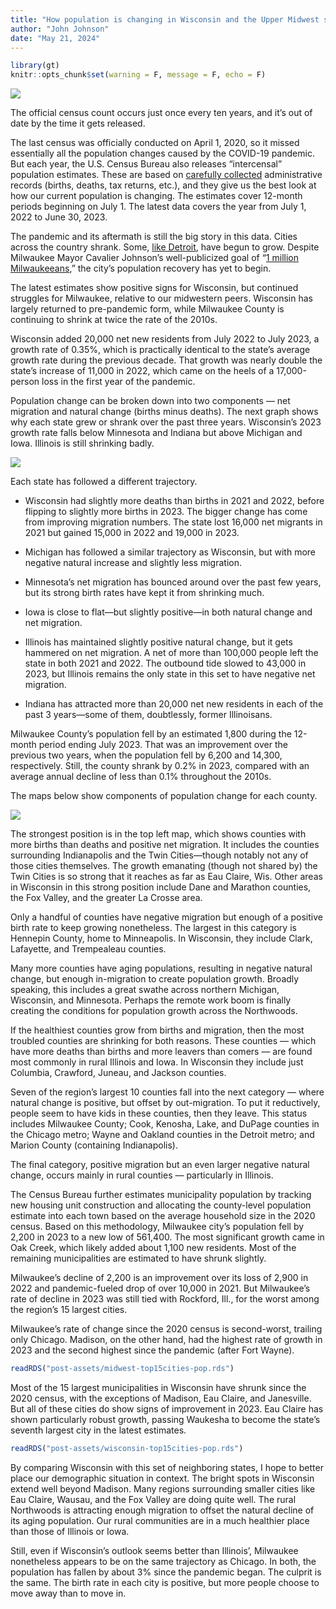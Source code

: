 ```yaml
---
title: "How population is changing in Wisconsin and the Upper Midwest since the pandemic"
author: "John Johnson"
date: "May 21, 2024"
---
```


```r
library(gt)
knitr::opts_chunk$set(warning = F, message = F, echo = F)
```

:::{.column-page}
![](graphics/midwest-integrated-subcounty-pop.png)
:::

The official census count occurs just once every ten years, and it’s out of date by the time it gets released. 

The last census was officially conducted on April 1, 2020, so it missed essentially all the population changes caused by the COVID-19 pandemic. But each year, the U.S. Census Bureau also releases “intercensal” population estimates. These are based on [carefully collected](https://www.census.gov/programs-surveys/popest/technical-documentation/methodology.html) administrative records (births, deaths, tax returns, etc.), and they give us the best look at how our current population is changing. The estimates cover 12-month periods beginning on July 1. The latest data covers the year from July 1, 2022 to June 30, 2023.

The pandemic and its aftermath is still the big story in this data. Cities across the country shrank. Some, [like Detroit](https://www.nytimes.com/2024/05/16/us/detroit-growth-census.html), have begun to grow. Despite Milwaukee Mayor Cavalier Johnson’s well-publicized goal of “[1 million Milwaukeeans](https://www.therecombobulationarea.news/p/cavalier-johnson-milwaukee-mayor-urbanist),” the city’s population recovery has yet to begin.

The latest estimates show positive signs for Wisconsin, but continued struggles for Milwaukee, relative to our midwestern peers. Wisconsin has largely returned to pre-pandemic form, while Milwaukee County is continuing to shrink at twice the rate of the 2010s.

Wisconsin added 20,000 net new residents from July 2022 to July 2023, a growth rate of 0.35%, which is practically identical to the state’s average growth rate during the previous decade. That growth was nearly double the state’s increase of 11,000 in 2022, which came on the heels of a 17,000-person loss in the first year of the pandemic.

Population change can be broken down into two components — net migration and natural change (births minus deaths). The next graph shows why each state grew or shrank over the past three years. Wisconsin’s 2023 growth rate falls below Minnesota and Indiana but above Michigan and Iowa. Illinois is still shrinking badly.

:::{.column-page}
![](graphics/midwestern-state-component-facets.png)
:::

Each state has followed a different trajectory. 

* Wisconsin had slightly more deaths than births in 2021 and 2022, before flipping to slightly more births in 2023. The bigger change has come from improving migration numbers. The state lost 16,000 net migrants in 2021 but gained 15,000 in 2022 and 19,000 in 2023.

* Michigan has followed a similar trajectory as Wisconsin, but with more negative natural increase and slightly less migration.

* Minnesota’s net migration has bounced around over the past few years, but its strong birth rates have kept it from shrinking much.

* Iowa is close to flat—but slightly positive—in both natural change and net migration.

* Illinois has maintained slightly positive natural change, but it gets hammered on net migration. A net of more than 100,000 people left the state in both 2021 and 2022. The outbound tide slowed to 43,000 in 2023, but Illinois remains the only state in this set to have negative net migration.

* Indiana has attracted more than 20,000 net new residents in each of the past 3 years—some of them, doubtlessly, former Illinoisans.

Milwaukee County’s population fell by an estimated 1,800 during the 12-month period ending July 2023. That was an improvement over the previous two years, when the population fell by 6,200 and 14,300, respectively. Still, the county shrank by 0.2% in 2023, compared with an average annual decline of less than 0.1% throughout the 2010s.

The maps below show components of population change for each county.

:::{.column-page}
![](graphics/midwest-county-pop-facets.png)
:::

The strongest position is in the top left map, which shows counties with more births than deaths and positive net migration. It includes the counties surrounding Indianapolis and the Twin Cities—though notably not any of those cities themselves. The growth emanating (though not shared by) the Twin Cities is so strong that it reaches as far as Eau Claire, Wis. Other areas in Wisconsin in this strong position include Dane and Marathon counties, the Fox Valley, and the greater La Crosse area.

Only a handful of counties have negative migration but enough of a positive birth rate to keep growing nonetheless. The largest in this category is Hennepin County, home to Minneapolis. In Wisconsin, they include Clark, Lafayette, and Trempealeau counties.

Many more counties have aging populations, resulting in negative natural change, but enough in-migration to create population growth. Broadly speaking, this includes a great swathe across northern Michigan, Wisconsin, and Minnesota. Perhaps the remote work boom is finally creating the conditions for population growth across the Northwoods.

If the healthiest counties grow from births and migration, then the most troubled counties are shrinking for both reasons. These counties — which have more deaths than births and more leavers than comers — are found most commonly in rural Illinois and Iowa. In Wisconsin they include just Columbia, Crawford, Juneau, and Jackson counties.

Seven of the region’s largest 10 counties fall into the next category — where natural change is positive, but offset by out-migration. To put it reductively, people seem to have kids in these counties, then they leave. This status includes Milwaukee County; Cook, Kenosha, Lake, and DuPage counties in the Chicago metro; Wayne and Oakland counties in the Detroit metro; and Marion County (containing Indianapolis).

The final category, positive migration but an even larger negative natural change, occurs mainly in rural counties — particularly in Illinois.

The Census Bureau further estimates municipality population by tracking new housing unit construction and allocating the county-level population estimate into each town based on the average household size in the 2020 census. Based on this methodology,  Milwaukee city’s population fell by 2,200 in 2023 to a new low of 561,400. The most significant growth came in Oak Creek, which likely added about 1,100 new residents. Most of the remaining municipalities are estimated to have shrunk slightly.

Milwaukee’s decline of 2,200 is an improvement over its loss of 2,900 in 2022 and pandemic-fueled drop of over 10,000 in 2021. But Milwaukee’s rate of decline in 2023 was still tied with Rockford, Ill., for the worst among the region’s 15 largest cities.

Milwaukee’s rate of change since the 2020 census is second-worst, trailing only Chicago. Madison, on the other hand, had the highest rate of growth in 2023 and the second highest since the pandemic (after Fort Wayne).

```r
readRDS("post-assets/midwest-top15cities-pop.rds")
```

Most of the 15 largest municipalities in Wisconsin have shrunk since the 2020 census, with the exceptions of Madison, Eau Claire, and Janesville. But all of these cities do show signs of improvement in 2023. Eau Claire has shown particularly robust growth, passing Waukesha to become the state’s seventh largest city in the latest estimates.

```r
readRDS("post-assets/wisconsin-top15cities-pop.rds")
```

By comparing Wisconsin with this set of neighboring states, I hope to better place our demographic situation in context. The bright spots in Wisconsin extend well beyond Madison. Many regions surrounding smaller cities like Eau Claire, Wausau, and the Fox Valley are doing quite well. The rural Northwoods is attracting enough migration to offset the natural decline of its aging population. Our rural communities are in a much healthier place than those of Illinois or Iowa.

Still, even if Wisconsin’s outlook seems better than Illinois’, Milwaukee nonetheless appears to be on the same trajectory as Chicago. In both, the population has fallen by about 3% since the pandemic began. The culprit is the same. The birth rate in each city is positive, but more people choose to move away than to move in.
